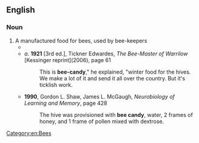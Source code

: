 ==English==

===Noun===
{{en-noun|-}}

# A manufactured food for bees, used by bee-keepers
#* {{quote-text|lang=en|year=1909|author=Ralph Benton|title=A Comprehensive System for the Queen Breeder|page=126|passage=Connected with one corner of the cage is a small tube several inches in length which in caging a queen for introduction, is filled with '''bee candy'''.}}
#* ''a''. '''1921''' [3rd ed.], Tickner Edwardes, ''The Bee-Master of Warrilow'' [Kessinger reprint](2006), page 61
#*: This is '''bee-candy'''," he explained, "winter food for the hives. We make a lot of it and send it all over the country. But it's ticklish work.
#* '''1990''', Gordon L. Shaw, James L. McGaugh, ''Neurobiology of Learning and Memory'', page 428
#*: The hive was provisioned with '''bee candy''', water, 2 frames of honey, and 1 frame of pollen mixed with dextrose.

[[Category:en:Bees]]